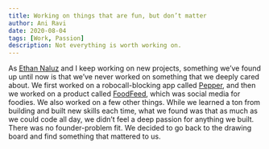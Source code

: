 ```yaml
---
title: Working on things that are fun, but don’t matter
author: Ani Ravi
date: 2020-08-04
tags: [Work, Passion]
description: Not everything is worth working on.
---
```


As [Ethan Naluz](https://medium.com/u/89fcd3585f72) and I keep working on new projects, something we’ve found up until now is that we’ve never worked on something that we deeply cared about. We first worked on a robocall-blocking app called [Pepper](https://callpepper.co/#/), and then we worked on a product called [FoodFeed](https://foodfeed.live/), which was social media for foodies. We also worked on a few other things. While we learned a ton from building and built new skills each time, what we found was that as much as we could code all day, we didn’t feel a deep passion for anything we built. There was no founder-problem fit. We decided to go back to the drawing board and find something that mattered to us.
